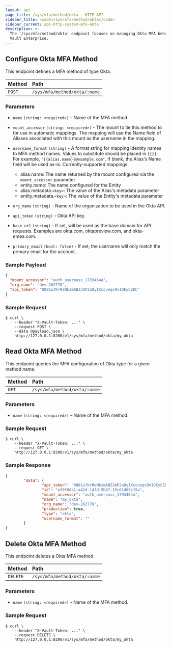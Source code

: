 ```yaml
---
layout: api
page_title: /sys/mfa/method/okta - HTTP API
sidebar_title: <code>/sys/mfa/method/okta</code>
sidebar_current: api-http-system-mfa-okta
description: >-
  The '/sys/mfa/method/okta' endpoint focuses on managing Okta MFA behaviors in
  Vault Enterprise.
---
```


## Configure Okta MFA Method

This endpoint defines a MFA method of type Okta.

| Method   | Path                           |
| :----------------------------- | :--------------------- |
| `POST`   | `/sys/mfa/method/okta/:name`   |

### Parameters

- `name` `(string: <required>)` – Name of the MFA method.

- `mount_accessor` `(string: <required>)` - The mount to tie this method to for use in automatic mappings. The mapping will use the Name field of Aliases associated with this mount as the username in the mapping.

- `username_format` `(string)` - A format string for mapping Identity names to MFA method names. Values to substitute should be placed in `{{}}`. For example, `"{{alias.name}}@example.com"`. If blank, the Alias's Name field will be used as-is. Currently-supported mappings:
  - alias.name: The name returned by the mount configured via the `mount_accessor` parameter
  - entity.name: The name configured for the Entity
  - alias.metadata.`<key>`: The value of the Alias's metadata parameter
  - entity.metadata.`<key>`: The value of the Entity's metadata parameter

- `org_name` `(string)` - Name of the organization to be used in the Okta API.

- `api_token` `(string)` - Okta API key.

- `base_url` `(string)` -  If set, will be used as the base domain for API requests.  Examples are okta.com, oktapreview.com, and okta-emea.com.

- `primary_email` `(bool: false)` -  If set, the username will only match the primary email for the account.

### Sample Payload

```json
{
  "mount_accessor": "auth_userpass_1793464a",
  "org_name": "dev-262778",
  "api_token": "0081u7KrReNkzmABZJAP2oDyIXccveqx9vIOEyCZDC"
}
```

### Sample Request

```
$ curl \
    --header "X-Vault-Token: ..." \
    --request POST \
    --data @payload.json \
    http://127.0.0.1:8200/v1/sys/mfa/method/okta/my_okta
```

## Read Okta MFA Method

This endpoint queries the MFA configuration of Okta type for a given method
name.

| Method   | Path                           |
| :----------------------------- | :----------------------- |
| `GET`    | `/sys/mfa/method/okta/:name`   |

### Parameters

- `name` `(string: <required>)` – Name of the MFA method.

### Sample Request

```
$ curl \
    --header "X-Vault-Token: ..." \
    --request GET \
    http://127.0.0.1:8200/v1/sys/mfa/method/okta/my_okta

```

### Sample Response

```json
{
        "data": {
                "api_token": "0081u7KrReNkzmABZJAP2oDyIXccveqx9vIOEyCZDC",
                "id": "e39f08a1-a42d-143d-5b87-15c61d89c15a",
                "mount_accessor": "auth_userpass_1793464a",
                "name": "my_okta",
                "org_name": "dev-262778",
                "production": true,
                "type": "okta",
                "username_format": ""
        }
}
```
## Delete Okta MFA Method

This endpoint deletes a Okta MFA method.

| Method   | Path                           |
| :----------------------------- | :----------------------- |
| `DELETE` | `/sys/mfa/method/okta/:name`   |


### Parameters

- `name` `(string: <required>)` - Name of the MFA method.

### Sample Request

```
$ curl \
    --header "X-Vault-Token: ..." \
    --request DELETE \
    http://127.0.0.1:8200/v1/sys/mfa/method/okta/my_okta

```
